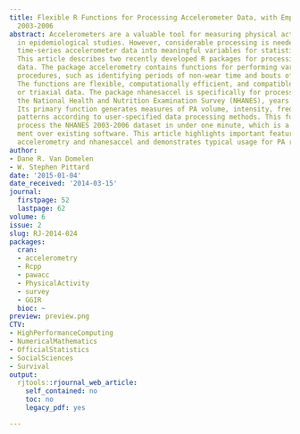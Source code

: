 ```yaml
---
title: Flexible R Functions for Processing Accelerometer Data, with Emphasis on NHANES
  2003-2006
abstract: Accelerometers are a valuable tool for measuring physical activity (PA)
  in epidemiological studies. However, considerable processing is needed to convert
  time-series accelerometer data into meaningful variables for statistical analysis.
  This article describes two recently developed R packages for processing accelerometer
  data. The package accelerometry contains functions for performing various data processing
  procedures, such as identifying periods of non-wear time and bouts of activity.
  The functions are flexible, computationally efficient, and compatible with uniaxial
  or triaxial data. The package nhanesaccel is specifically for processing data from
  the National Health and Nutrition Examination Survey (NHANES), years 2003–2006.
  Its primary function generates measures of PA volume, intensity, frequency, and
  patterns according to user-specified data processing methods. This function can
  process the NHANES 2003-2006 dataset in under one minute, which is a drastic improve
  ment over existing software. This article highlights important features of packages
  accelerometry and nhanesaccel and demonstrates typical usage for PA researchers.
author:
- Dane R. Van Domelen
- W. Stephen Pittard
date: '2015-01-04'
date_received: '2014-03-15'
journal:
  firstpage: 52
  lastpage: 62
volume: 6
issue: 2
slug: RJ-2014-024
packages:
  cran:
  - accelerometry
  - Rcpp
  - pawacc
  - PhysicalActivity
  - survey
  - GGIR
  bioc: ~
preview: preview.png
CTV:
- HighPerformanceComputing
- NumericalMathematics
- OfficialStatistics
- SocialSciences
- Survival
output:
  rjtools::rjournal_web_article:
    self_contained: no
    toc: no
    legacy_pdf: yes

---
```

